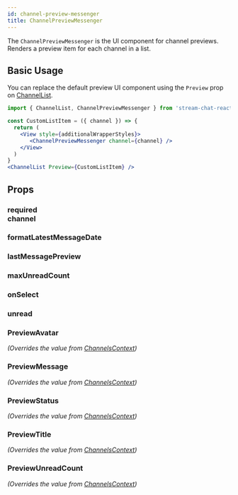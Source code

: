 ```yaml
---
id: channel-preview-messenger
title: ChannelPreviewMessenger
---
```




The `ChannelPreviewMessenger` is the UI component for channel previews. Renders a preview item for each channel in a list.


## Basic Usage

You can replace the default preview UI component using the `Preview` prop on [ChannelList](../core-components/channellist#preview).

```jsx
import { ChannelList, ChannelPreviewMessenger } from 'stream-chat-react-native';

const CustomListItem = ({ channel }) => {
  return (
    <View style={additionalWrapperStyles}>
       <ChannelPreviewMessenger channel={channel} />
    </View>
  )
}
<ChannelList Preview={CustomListItem} />
```

## Props

### <div class="label required">required</div> **channel**

<Channel/>

### formatLatestMessageDate

<FormatLatestMessageDate/>

### lastMessagePreview

<LastMessagePreview/>

### maxUnreadCount

<MaxUnreadCount/>

### onSelect

<OnSelect/>

### unread

<Unread/>

### PreviewAvatar

_(Overrides the value from [ChannelsContext](../../contexts/channels-context))_

<PreviewAvatar/>

### PreviewMessage

_(Overrides the value from [ChannelsContext](../../contexts/channels-context))_

<PreviewMessage/>

### PreviewStatus

_(Overrides the value from [ChannelsContext](../../contexts/channels-context))_

<PreviewStatus/>

### PreviewTitle

_(Overrides the value from [ChannelsContext](../../contexts/channels-context))_

<PreviewTitle/>

### PreviewUnreadCount

_(Overrides the value from [ChannelsContext](../../contexts/channels-context))_

<PreviewUnreadCount/>
